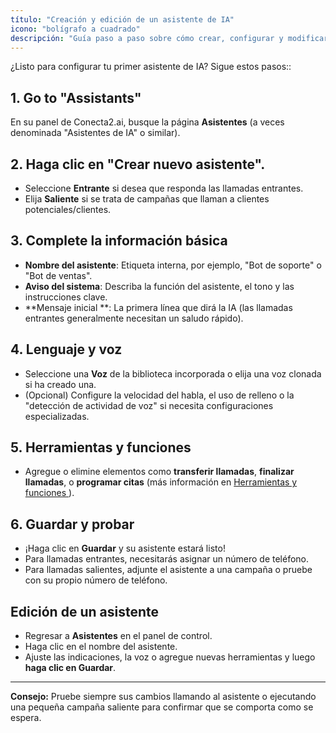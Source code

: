 ```yaml
---
título: "Creación y edición de un asistente de IA"
icono: "bolígrafo a cuadrado"
descripción: "Guía paso a paso sobre cómo crear, configurar y modificar sus asistentes de IA para llamadas entrantes y salientes"
---
```


¿Listo para configurar tu primer asistente de IA? Sigue estos pasos::

## 1. Go to "Assistants"

En su panel de Conecta2.ai, busque la página **Asistentes** (a veces denominada "Asistentes de IA" o similar).

## 2. Haga clic en "Crear nuevo asistente".

- Seleccione **Entrante** si desea que responda las llamadas entrantes.
- Elija **Saliente** si se trata de campañas que llaman a clientes potenciales/clientes.

## 3. Complete la información básica

- **Nombre del asistente**: Etiqueta interna, por ejemplo, "Bot de soporte" o "Bot de ventas".
- **Aviso del sistema**: Describa la función del asistente, el tono y las instrucciones clave.
- **Mensaje inicial **: La primera línea que dirá la IA (las llamadas entrantes generalmente necesitan un saludo rápido).

## 4. Lenguaje y voz

- Seleccione una **Voz** de la biblioteca incorporada o elija una voz clonada si ha creado una.
- (Opcional) Configure la velocidad del habla, el uso de relleno o la "detección de actividad de voz" si necesita configuraciones especializadas.

## 5. Herramientas y funciones

- Agregue o elimine elementos como **transferir llamadas**, **finalizar llamadas**, o **programar citas** (más información en [Herramientas y funciones ](/ai-assistants/tools-and-functions)).

## 6. Guardar y probar

- ¡Haga clic en **Guardar** y su asistente estará listo!
- Para llamadas entrantes, necesitarás asignar un número de teléfono.
- Para llamadas salientes, adjunte el asistente a una campaña o pruebe con su propio número de teléfono.

## Edición de un asistente

- Regresar a **Asistentes** en el panel de control.
- Haga clic en el nombre del asistente.
- Ajuste las indicaciones, la voz o agregue nuevas herramientas y luego **haga clic en Guardar**.

---

**Consejo:** Pruebe siempre sus cambios llamando al asistente o ejecutando una pequeña campaña saliente para confirmar que se comporta como se espera.
